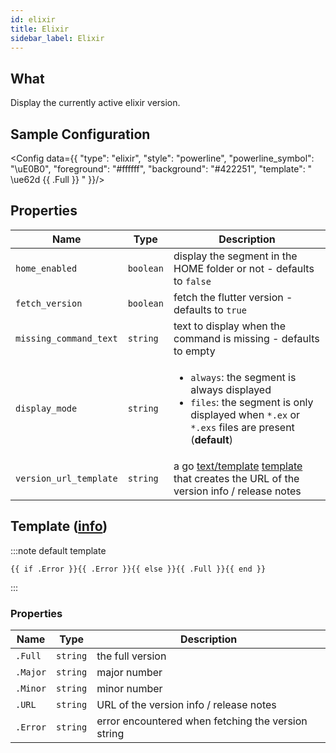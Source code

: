 ```yaml
---
id: elixir
title: Elixir
sidebar_label: Elixir
---
```


## What

Display the currently active elixir version.

## Sample Configuration


<Config data={{
  "type": "elixir",
  "style": "powerline",
  "powerline_symbol": "\uE0B0",
  "foreground": "#ffffff",
  "background": "#422251",
  "template": " \ue62d {{ .Full }} "
}}/>

## Properties

| Name                   | Type      | Description                                                                                                                                                       |
| ---------------------- | --------- | ----------------------------------------------------------------------------------------------------------------------------------------------------------------- |
| `home_enabled`         | `boolean` | display the segment in the HOME folder or not - defaults to `false`                                                                                               |
| `fetch_version`        | `boolean` | fetch the flutter version - defaults to `true`                                                                                                                    |
| `missing_command_text` | `string`  | text to display when the command is missing - defaults to empty                                                                                                   |
| `display_mode`         | `string`  | <ul><li>`always`: the segment is always displayed</li><li>`files`: the segment is only displayed when `*.ex` or `*.exs` files are present (**default**)</li></ul> |
| `version_url_template` | `string`  | a go [text/template][go-text-template] [template][templates] that creates the URL of the version info / release notes                                             |

## Template ([info][templates])

:::note default template

```template
{{ if .Error }}{{ .Error }}{{ else }}{{ .Full }}{{ end }}
```

:::

### Properties

| Name     | Type     | Description                                        |
| -------- | -------- | -------------------------------------------------- |
| `.Full`  | `string` | the full version                                   |
| `.Major` | `string` | major number                                       |
| `.Minor` | `string` | minor number                                       |
| `.URL`   | `string` | URL of the version info / release notes            |
| `.Error` | `string` | error encountered when fetching the version string |

[go-text-template]: https://golang.org/pkg/text/template/
[templates]: /docs/configuration/templates
